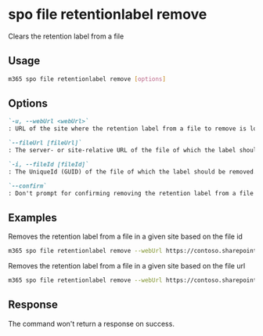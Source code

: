 
# spo file retentionlabel remove

Clears the retention label from a file

## Usage

```sh
m365 spo file retentionlabel remove [options]
```

## Options

```md definition-list
`-u, --webUrl <webUrl>`
: URL of the site where the retention label from a file to remove is located

`--fileUrl [fileUrl]`
: The server- or site-relative URL of the file of which the label should be removed. Specify either `fileUrl` or `fileId` but not both.

`-i, --fileId [fileId]`
: The UniqueId (GUID) of the file of which the label should be removed. Specify either `fileUrl` or `fileId` but not both.

`--confirm`
: Don't prompt for confirming removing the retention label from a file
```

<Global />

## Examples

Removes the retention label from a file in a given site based on the file id

```sh
m365 spo file retentionlabel remove --webUrl https://contoso.sharepoint.com/sites/project-x --fileId 0cd891ef-afce-4e55-b836-fce03286cccf
```

Removes the retention label from a file in a given site based on the file url

```sh
m365 spo file retentionlabel remove --webUrl https://contoso.sharepoint.com/sites/project-x --fileUrl /sites/project-x/Shared Documents/Document.docx --id 1
```

## Response

The command won't return a response on success.
